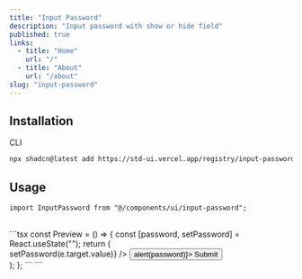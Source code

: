 ```yaml
---
title: "Input Password"
description: "Input password with show or hide field"
published: true
links:
  - title: "Home"
    url: "/"
  - title: "About"
    url: "/about"
slug: "input-password"
---
```


## Installation

<ComponentPreview name="input-password" />

<Tabs defaultValue="cli">

<TabsList>
  <TabsTrigger value="cli">CLI</TabsTrigger>
</TabsList>

<TabsContent value="cli">

```bash
npx shadcn@latest add https://std-ui.vercel.app/registry/input-password
```

</TabsContent>

</Tabs>

## Usage

```tsx
import InputPassword from "@/components/ui/input-password";
```

<br />
```tsx
const Preview = () => {
  const [password, setPassword] = React.useState("");
  return (
    <div className="flex flex-row space-x-3 items-center">
      <InputPassword
        placeholder="Password"
        className="mt-2"
        value={password}
        onChange={(e) => setPassword(e.target.value)}
      />
      <Button variant={"outline"} className="mt-2" onClick={() => alert(password)}>
        Submit
      </Button>
    </div>
  );
};
```
```
